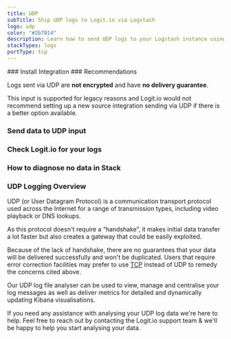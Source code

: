 ```yaml
---
title: UDP
subTitle: Ship UDP logs to Logit.io via Logstash
logo: udp
color: "#2b7014"
description: Learn how to send UDP logs to your Logstash instance using our configuration examples - Ship over 100 log data types easily with Logit.io
stackTypes: logs
portType: tcp
---
```


<Steps>
  ### Install Integration
  <InstallIntegration/>
  ### Recommendations

  Logs sent via UDP are **not encrypted** and have **no delivery guarantee**.

  This input is supported for legacy reasons and Logit.io would not recommend setting up a new source integration sending via UDP if there is a better option available.

  ### Send data to UDP input

  <SendDataToUDP />

  ### Check Logit.io for your logs

  <LaunchStack utmMedium="logs" utmCampaign="udp" source="udp" />

  ### How to diagnose no data in Stack

  <DiagnoseNoData />

</Steps>

### UDP Logging Overview

UDP (or User Datagram Protocol) is a communication transport protocol used across the Internet for a range of transmission types, including 
video playback or DNS lookups.

As this protocol doesn't require a “handshake”, it makes initial data transfer a lot faster but also creates a gateway that could be easily 
exploited.

Because of the lack of handshake, there are no guarantees that your data will be delivered successfully and won't be duplicated.
Users that require error correction facilities may prefer to use  <a href="/integrations/log-management/protocols/tcp" target="_blank">TCP</a> 
instead of UDP to remedy the concerns cited above.

Our UDP log file analyser can be used to view, manage and centralise your log messages as well as deliver metrics for detailed and dynamically 
updating Kibana visualisations.

If you need any assistance with analysing your UDP log data we're here to help. Feel free to reach out by contacting the Logit.io support team 
<IntercomButton text="via live chat" /> & we'll be happy to help you start analysing your data.

